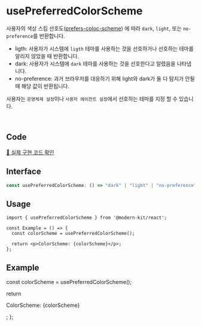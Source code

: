 
# usePreferredColorScheme

사용자의 색상 스킴 선호도([prefers-coloc-scheme](https://developer.mozilla.org/en-US/docs/Web/CSS/@media/prefers-color-scheme)) 에 따라 `dark`, `light`, 또는 `no-preference`를 반환합니다.

- ligth: 사용자가 시스템에 `ligth` 테마를 사용하는 것을 선호하거나 선호하는 테마를 알리지 않았을 때 반환합니다.
- dark: 사용자가 시스템에 `dark` 테마를 사용하는 것을 선호한다고 알렸음을 나타냅니다.
- no-preference: 과거 브라우저를 대응하기 위해 light와 dark가 둘 다 탐지가 안될 때 해당 값이 반환됩니다.

사용자는 `운영체제 설정`이나 `사용자 에이전트 설정`에서 선호하는 테마를 지정 할 수 있습니다.

<br />

## Code
[🔗 실제 구현 코드 확인](https://github.com/modern-agile-team/modern-kit/blob/main/packages/react/src/hooks/usePreferredColorScheme/index.ts)

## Interface

```ts title="typescript"
const usePreferredColorScheme: () => "dark" | "light" | "no-preference"
```

## Usage
```tsx title="typescript"
import { usePreferredColorScheme } from '@modern-kit/react';

const Example = () => {
  const colorScheme = usePreferredColorScheme();

  return <p>ColorScheme: {colorScheme}</p>;
};
```

## Example

  const colorScheme = usePreferredColorScheme();

  return <p>ColorScheme: {colorScheme}</p>;
};

<Example />